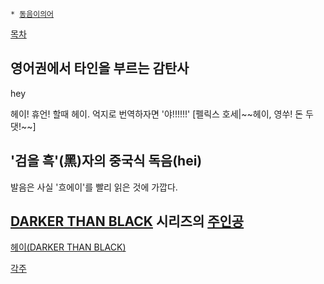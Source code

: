  * [[동음이의어]]

[[목차]]
== 영어권에서 타인을 부르는 감탄사 ==
hey

헤이! 휴언! 할때 헤이. 억지로 번역하자면 '야!!!!!!'
[펠릭스 호세|~~헤이, 영쑤! 돈 두댓!~~]

== '검을 흑'(黑)자의 중국식 독음(hei) == 
발음은 사실 '흐에이'를 빨리 읽은 것에 가깝다.

== [[DARKER THAN BLACK]] 시리즈의 [[주인공]] ==
[[헤이(DARKER THAN BLACK)]]

[[각주]]

